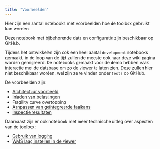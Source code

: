 ```yaml
---
title: "Voorbeelden"
---
```



Hier zijn een aantal notebooks met voorbeelden hoe de toolbox gebruikt kan worden.

Deze notebook met bijbehorende data en configuratie zijn beschikbaar op [GitHub](https://github.com/continu-inzicht/toolbox-continu-inzicht/tree/main/docs/examples/notebooks).

Tijdens het ontwikkelen zijn ook een heel aantal `development` notebooks gemaakt, in de loop van de tijd zullen de meeste ook naar deze wiki pagina worden gemigreerd. De notebooks gemaakt voor de demo hebben vaak interactie met de database om zo de viewer te laten zien. Deze zullen hier niet beschikbaar worden, wel zijn ze te vinden onder [`tests` op GitHub](https://github.com/continu-inzicht/toolbox-continu-inzicht/tree/main/tests/examples).

De voorbeelden zijn:

- [Architectuur voorbeeld](examples/notebooks/1.proof_of_concept.ipynb)
- [Inladen van belastingen](examples/notebooks/2.belastingen_inladen.ipynb)
- [Fragility curve overtopping](examples/notebooks/3.fragility_curve_overtopping.ipynb)
- [Aanpassen van geïntegreerde faalkans](examples/notebooks/4.adjust_integrated_statistics.ipynb)
- [Inspectie resultaten](examples/notebooks/5.Inspectie_resultaten.ipynb)

Daarnaast zijn er ook notebook met meer technische uitleg over aspecten van de toolbox:

- [Gebruik van logging](examples/notebooks/100.logging.ipynb)
- [WMS laag instellen in de viewer](examples/notebooks/101.WMS_laag_naar_database.ipynb)
